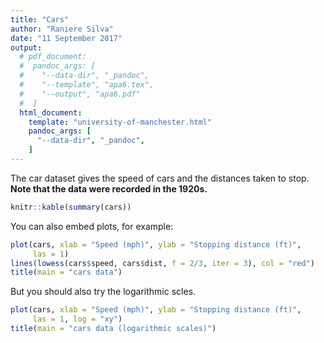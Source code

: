 ```yaml
---
title: "Cars"
author: "Raniere Silva"
date: "11 September 2017"
output:
  # pdf_document:
  #  pandoc_args: [
  #    "--data-dir", "_pandoc",
  #    "--template", "apa6.tex",
  #    "--output", "apa6.pdf"
  #  ]
  html_document:
    template: "university-of-manchester.html"
    pandoc_args: [
      "--data-dir", "_pandoc",
    ]
---
```


The car dataset gives the speed of cars and the distances taken to stop. **Note that the data were recorded in the 1920s.**

```r
knitr::kable(summary(cars))
```

You can also embed plots, for example:

```r
plot(cars, xlab = "Speed (mph)", ylab = "Stopping distance (ft)",
     las = 1)
lines(lowess(cars$speed, cars$dist, f = 2/3, iter = 3), col = "red")
title(main = "cars data")
```

But you should also try the logarithmic scles.

```r
plot(cars, xlab = "Speed (mph)", ylab = "Stopping distance (ft)",
     las = 1, log = "xy")
title(main = "cars data (logarithmic scales)")
```
